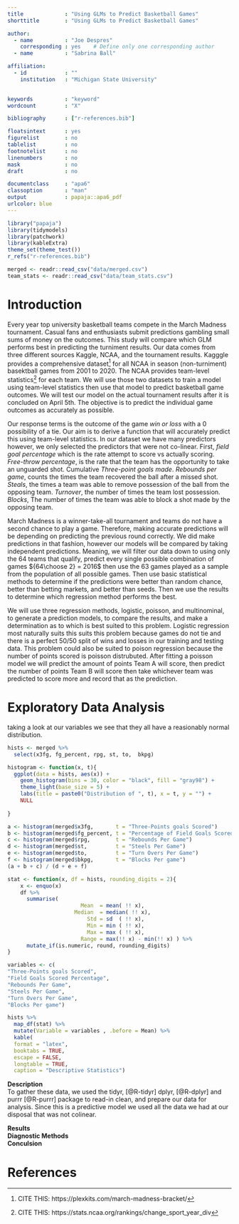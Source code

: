 ```yaml
---
title             : "Using GLMs to Predict Basketball Games"
shorttitle        : "Using GLMs to Predict Basketball Games"

author: 
  - name          : "Joe Despres"
    corresponding : yes    # Define only one corresponding author
  - name          : "Sabrina Ball"

affiliation:
  - id            : ""
    institution   : "Michigan State University"

  
keywords          : "keyword"
wordcount         : "X"

bibliography      : ["r-references.bib"]

floatsintext      : yes
figurelist        : no
tablelist         : no
footnotelist      : no
linenumbers       : no
mask              : no
draft             : no

documentclass     : "apa6"
classoption       : "man"
output            : papaja::apa6_pdf
urlcolor: blue
---
```



```r
library("papaja")
library(tidymodels)
library(patchwork)
library(kableExtra)
theme_set(theme_test())
r_refs("r-references.bib")

merged <- readr::read_csv("data/merged.csv")
team_stats <- readr::read_csv("data/team_stats.csv")
```

# Introduction
<!-- (a) introduces the background -->
<!-- (b) states the scientific questions you aim to answer -->
<!-- (c) describes the data set that you will use for the analysis (d) summarizes your major findings. -->

Every year top university basketball teams compete in the March Madness tournament. Casual fans and enthusiasts submit predictions gambling small sums of money on the outcomes. This study will compare which GLM performs best in predicting the turniment results. Our data comes from three different sources Kaggle, NCAA, and the tournament results. Kagggle provides a comprehensive dataset^[CITE THIS: https://plexkits.com/march-madness-bracket/] for all NCAA in season (non-turniment) basektball games from 2001 to 2020. The NCAA provides team-level statistics^[CITE THIS: https://stats.ncaa.org/rankings/change_sport_year_div] for each team. We will use those two datasets to train a model using team-level statistics then use that model to predict basketball game outcomes. We will test our model on the actual tournament results after it is concluded on April 5th. The objective is to predict the individual game outcomes as accurately as possible.
 
Our response terms is the outcome of the game *win or loss* with a 0 possibility of a tie. Our aim is to derive a function that will accurately predict this using team-level statistics. In our dataset we have many predictors however, we only selected the predictors that were not co-linear. First, *field goal percentage* which is the rate attempt to score vs actually scoring. *Free-throw percentage*,  is the rate that the team has the opportunity to take an unguarded shot. Cumulative *Three-point goals made*. *Rebounds per game*, counts the times the team recovered the ball after a missed shot. *Steals*, the times a team was able to remove possession of the ball from the opposing team. *Turnover*, the number of times the team lost possession. *Blocks*, The number of times the team was able to block a shot made by the opposing team.

March Madness is a winner-take-all tournament and teams do not have a second chance to play a game. Therefore, making accurate predictions will be depending on predicting the previous round correctly. We did make predictions in that fashion, however our models will be compared by taking independent predictions. Meaning, we will filter our data down to using only the 64 teams that qualify, predict every single possible combination of games ${64\choose 2} = 2016$ then use the 63 games played as a sample from the population of all possible games. Then use basic statistical methods to determine if the predictions were better than random chance, better than betting markets, and better than seeds. Then we use the results to determine which regression method performs the best.

We will use three regression methods, logistic, poisson, and multinominal, to generate a prediction models, to compare the results, and make a determination as to which is best suited to this problem. Logistic regression most naturally suits this suits this problem because games do not tie and there is a perfect 50/50 split of wins and losses in our training and testing data. This problem could also be suited to poison regression because the number of points scored is poisson distrubuted. After fitting a poisson model we will predict the amount of points Team A will score, then predict the number of points Team B will score then take whichever team was predicted to score more and record that as the prediction.


# Exploratory Data Analysis

taking a look at our variables we see that they all have a reasionably normal distribution.

```r
hists <- merged %>% 
  select(x3fg, fg_percent, rpg, st, to,  bkpg)

histogram <- function(x, t){
  ggplot(data = hists, aes(x)) + 
    geom_histogram(bins = 30, color = "black", fill = "gray98") + 
    theme_light(base_size = 5) + 
    labs(title = paste0("Distribution of ", t), x = t, y = "") + 
    NULL
    
}

a <- histogram(merged$x3fg,       t = "Three-Points goals Scored")
b <- histogram(merged$fg_percent, t = "Percentage of Field Goals Scored")
c <- histogram(merged$rpg,        t = "Rebounds Per Game")
d <- histogram(merged$st,         t = "Steels Per Game")
e <- histogram(merged$to,         t = "Turn Overs Per Game")
f <- histogram(merged$bkpg,       t = "Blocks Per game")
(a + b + c) / (d + e + f)
```

```r
stat <- function(x, df = hists, rounding_digits = 2){
    x <- enquo(x)
    df %>%
      summarise(
                       Mean  = mean( !! x),
                     Median  = median( !! x),
                         Std = sd  ( !! x),
                         Min = min ( !! x),
                         Max = max ( !! x),
                       Range = max(!! x) - min(!! x) ) %>%
      mutate_if(is.numeric, round, rounding_digits)
}

variables <- c(
"Three-Points goals Scored",
"Field Goals Scored Percentage",
"Rebounds Per Game",
"Steels Per Game",
"Turn Overs Per Game",
"Blocks Per game")

hists %>% 
  map_df(stat) %>% 
  mutate(Variable = variables , .before = Mean) %>% 
  kable(
  format = "latex",
  booktabs = TRUE,
  escape = FALSE,
  longtable = TRUE,
  caption = "Descriptive Statistics")
```


<!-- • Perform exploratory data analysis (with summary statistics or exploratory graphs) that reveals some basic and general information of the data set. -->
__Description__  
To gather these data, we used the tidyr, [@R-tidyr] dplyr, [@R-dplyr] and purrr [@R-purrr] package to read-in clean, and prepare our data for analysis.
Since this is a predictive model we used all the data we had at our disposal that was not colinear. 

<!-- • Provide a description and explanation of the steps that you have taken to obtain the best model (or models). -->
__Results__  
<!-- • Give the results of relevant parameter estimation and statistical inference under your best model (or models). Discuss and interpret important features of your best model (or models), and state your conclusions in the context of the scientific questions that you have been focused on. -->
__Diagnostic Methods__  
<!-- • Check the goodness of fit of your model (or models), including a description of the model diagnostic methods and test procedures you used, and what the results were. -->
__Conculsion__  
<!-- • Conclude the report with a discussion section that -->
<!-- (a) recaps your scientific findings -->
<!-- (b) discusses possible limitations and improvements of your methods -->
<!-- (c) outlines additional questions that are worth studying as a future work. -->

\newpage

# References

\begingroup
\setlength{\parindent}{-0.5in}
\setlength{\leftskip}{0.5in}

<div id="refs" custom-style="Bibliography"></div>
\endgroup